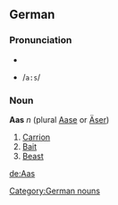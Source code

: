 ==German==
===Pronunciation===
*{{IPA|/aːs/}}
*{{SAMPA}} /<tt>a:s</tt>/

===Noun===
'''Aas''' ''n'' (plural [[Aase]] or [[Äser]])
#[[carrion|Carrion]]
#[[bait|Bait]]
#[[beast|Beast]]

[[Category:German nouns]]

[[de:Aas]]